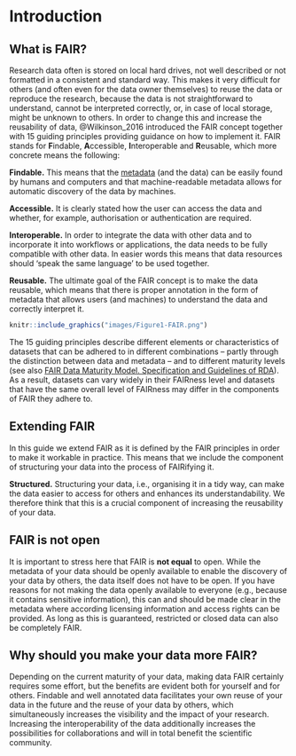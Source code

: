 # Introduction

## What is FAIR?

Research data often is stored on local hard drives, not well described or not formatted in a consistent and standard way. This makes it very difficult for others (and often even for the data owner themselves) to reuse the data or reproduce the research, because the data is not straightforward to understand, cannot be interpreted correctly, or, in case of local storage, might be unknown to others. In order to change this and increase the reusability of data, @Wilkinson_2016 introduced the FAIR concept together with 15 guiding principles providing guidance on how to implement it. FAIR stands for **F**indable, **A**ccessible, **I**nteroperable and **R**eusable, which more concrete means the following:

**Findable.** This means that the [metadata](#metadata) (and the data) can be easily found by humans and computers and that machine-readable metadata allows for automatic discovery of the data by machines.
  
**Accessible.** It is clearly stated how the user can access the data and whether, for example, authorisation or authentication are required.

**Interoperable.** In order to integrate the data with other data and to incorporate it into workflows or applications, the data needs to be fully compatible with other data. In easier words this means that data resources should 'speak the same language' to be used together.

**Reusable.** The ultimate goal of the FAIR concept is to make the data reusable, which means that there is proper annotation in the form of metadata that allows users (and machines) to understand the data and correctly interpret it.


```r

knitr::include_graphics("images/Figure1-FAIR.png")

```

The 15 guiding principles describe different elements or characteristics of datasets that can be adhered to in different combinations – partly through the distinction between data and metadata – and to different maturity levels (see also [FAIR Data Maturity Model. Specification and Guidelines of RDA](https://zenodo.org/records/3909563)). As a result, datasets can vary widely in their FAIRness level and datasets that have the same overall level of FAIRness may differ in the components of FAIR they adhere to.

## Extending FAIR

In this guide we extend FAIR as it is defined by the FAIR principles in order to make it workable in practice. This means that we include the component of structuring your data into the process of FAIRifying it. 

**Structured.** Structuring your data, i.e., organising it in a tidy way, can make the data easier to access for others and enhances its understandability. We therefore think that this is a crucial component of increasing the reusability of your data.

## FAIR is not open

It is important to stress here that FAIR is **not equal** to open. While the metadata of your data should be openly available to enable the discovery of your data by others, the data itself does not have to be open. If you have reasons for not making the data openly available to everyone (e.g., because it contains sensitive information), this can and should be made clear in the metadata where according licensing information and access rights can be provided. As long as this is guaranteed, restricted or closed data can also be completely FAIR. 

## Why should you make your data more FAIR?

Depending on the current maturity of your data, making data FAIR certainly requires some effort, but the benefits are evident both for yourself and for others. Findable and well annotated data facilitates your own reuse of your data in the future and the reuse of your data by others, which simultaneously increases the visibility and the impact of your research. Increasing the interoperability of the data additionally increases the possibilities for collaborations and will in total benefit the scientific community.